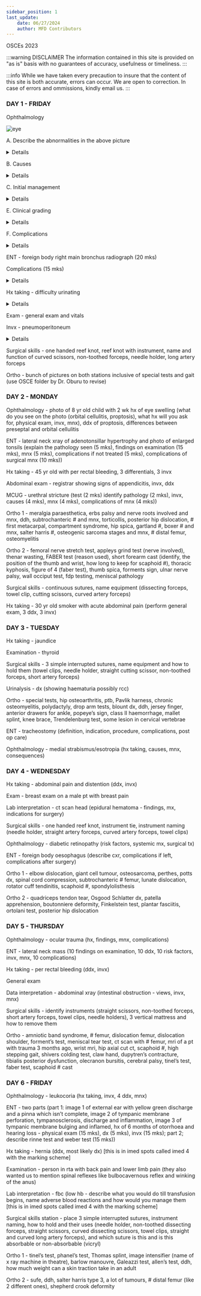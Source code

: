 ```yaml
---
sidebar_position: 1
last_update:
    date: 06/27/2024
    author: MFD Contributors
---
```


OSCEs 2023

:::warning DISCLAIMER
The information contained in this site is provided on "as is" basis with no guarantees of accuracy, usefulness or timeliness.
:::

:::info
While we have taken every precaution to insure that the content of this site is both accurate, errors can occur. We are open to correction. In case of errors and ommissions, kindly email us.
:::

### DAY 1 - FRIDAY

Ophthalmology 

<img src="https://eyewiki.aao.org/w/images/1/thumb/d/d6/Rebleed.png/450px-Rebleed.png" alt="eye"></img>

A. Describe the abnormalities in the above picture

<details>
- Sclera reddened
- Injected conjuctiva: increase conjuctival vessels
- Hyphema: blood in the anterior chamber
- Dull and opaque light reflex
</details>

B. Causes
<details>
- Ocular trauma(blunt)
- Neovascularization(Rebosis iridis): DM, CRVO
- Intraocular tumour
- Secondary to ocular surgery or laser
- Herpetic Keratouveitis
</details>

C. Initial management

<details>
Supportive:
- Bed rest with bed elevation at 30 - 45 degrees
- Eye shield worn at all times
- Topical cycloplegics (cyclopentolate, atropine)
- Glucocorticoid eye steroids
- Analgesia
- Antibiotics
- Refer to ophthalmologist
Definitive: 
- surgical - Paracentesis with irrigation and aspiration
</details>

E. Clinical grading

<details>
Grade 1: blood occupying less than 1/3 of the anterior chamber
Grade 2: blood occupying 1/3 to 1/2 of the anterior chamber
Grade 3: blood occupying more than 1/2 of the anterior chamber
Grade 4: blood filling the entire anterior chamber(8-ball hyphema)
</details>

F. Complications

<details>
- Glaucoma
- Optic atrophy
- Corneal blood staining
- Synechiae- posterior and peripheral anterior
</details>

ENT - foreign body right main bronchus radiograph (20 mks)

Complications (15 mks)

<details>
- Pneumothorax
- Pneumomediastinum
- Atelectasis/lung collapse
- Obstructive emphysema
- Mediastinal shift
- Pneumonia
- Lung abscess
- Bronchiectasis
- URTI
- Bronchocutaneous fistula
- Tracheoesophageal fistula
- Complications of bronchoscopy: pneumothorax, bleeding, irritation of the airway, laryngospasm, bronchospasm
</details>

Hx taking - difficulty urinating

<details>
- Onset?
- Character?
Storage symptoms: 
- Frequency?
- Urgency?
- Nocturia?
- Dysuria?
Voiding symptoms:
- Incontinence?
- Weak stream?
- Intermittency?
- Hesitancy?
- Dribbling?

Associating symptoms: Supra-pubic pain, flank pain, hematuria, urethral discharge, fever, weight loss, night sweats, back pain, lower limb weakness, erectile dysfunction, previous urethral procedures
- alcohol use/cigarette smoking
- Instrumentation: catheterization, cystoscopy, TURP

PMHx
- Chronic illnesses: DM, HTN, Cancer, STD, TB
- Previous surgeries: prostate, bladder, urethra

FHx
- Family hx of malignancies: prostate, bladder, BPH

SHx
- Smoking, alcohol
- Occupation: exposure to chemicals

<a href="https://geekymedics.com/male-lower-urinary-tract-symptoms-luts-history-taking-osce-guide/">Read more here</a>

</details>

Exam - general exam and vitals

Invx - pneumoperitoneum 

<details>
- CBC: elevated WBC(neutrophilia), Hb, platelets
- Urea and electrolytes: elevated urea, creatinine
- ESR and CRP  
- Blood cultures - sepsis
- ABG - lactic acidosis
Imaging:
- Erect CXR: free air under the diaphragm
- Abdominal ultrasound: free fluid in the abdomen
- Abdominal CT scan: free air under the diaphragm
</details>

Surgical skills - one handed reef knot, reef knot with instrument, name and function of curved scissors, non-toothed forceps, needle holder, long artery forceps

Ortho - bunch of pictures on both stations inclusive of special tests and gait (use OSCE folder by Dr. Oburu to revise)

### DAY 2 - MONDAY

Ophthalmology - photo of 8 yr old child with 2 wk hx of eye swelling (what do you see on the photo (orbital cellulitis, proptosis), what hx will you ask for, physical exam, invx, mnx), ddx of proptosis, differences between preseptal and orbital cellulitis 

ENT - lateral neck xray of adenotonsillar hypertrophy and photo of enlarged tonsils (explain the pathology seen (5 mks), findings on examination (15 mks), mnx (5 mks), complications if not treated (5 mks), complications of surgical mnx (10 mks))

Hx taking - 45 yr old with per rectal bleeding, 3 differentials, 3 invx

Abdominal exam - registrar showing signs of appendicitis, invx, ddx

MCUG - urethral stricture (test (2 mks) identify pathology (2 mks), invx, causes (4 mks), mnx (4 mks), complications of mnx (4 mks))

Ortho 1 - meralgia paraesthetica, erbs palsy and nerve roots involved and mnx, ddh, subtrochanteric # and mnx, torticollis, posterior hip dislocation, # first metacarpal, compartment syndrome, hip spica, gartland #, boxer # and mnx, salter harris #, osteogenic sarcoma stages and mnx, # distal femur, osteomyelitis

Ortho 2 - femoral nerve stretch test, appleys grind test (nerve involved), thenar wasting, FABER test (reason used), short forearm cast (identify, the position of the thumb and wrist, how long to keep for scaphoid #), thoracic kyphosis, figure of 4 (faber test), thumb spica, forments sign, ulnar nerve palsy, wall occiput test, fdp testing, meniscal pathology

Surgical skills - continuous sutures, name equipment (dissecting forceps, towel clip, cutting scissors, curved artery forceps)

Hx taking - 30 yr old smoker with acute abdominal pain (perform general exam, 3 ddx, 3 invx)

### DAY 3 - TUESDAY

Hx taking - jaundice

Examination - thyroid

Surgical skills - 3 simple interrupted sutures, name equipment and how to hold them (towel clips, needle holder, straight cutting scissor, non-toothed forceps, short artery forceps)

Urinalysis - dx (showing haematuria possibly rcc)

Ortho - special tests, hip osteoarthritis, ptb, Pavlik harness, chronic osteomyelitis, polydactyly, drop arm tests, blount dx, ddh, jersey finger, anterior drawers for ankle, popeye’s sign, class II haemorrhage, mallet splint, knee brace, Trendelenburg test, some lesion in cervical vertebrae

ENT - tracheostomy (definition, indication, procedure, complications, post op care)

Ophthalmology - medial strabismus/esotropia (hx taking, causes, mnx, consequences)

### DAY 4 - WEDNESDAY

Hx taking - abdominal pain and distention (ddx, invx)

Exam - breast exam on a male pt with breast pain

Lab interpretation - ct scan head (epidural hematoma - findings, mx, indications for surgery)

Surgical skills - one handed reef knot, instrument tie, instrument naming (needle holder, straight artery forceps, curved artery forceps, towel clips)

Ophthalmology - diabetic retinopathy (risk factors, systemic mx, surgical tx)

ENT - foreign body oesophagus (describe cxr, complications if left, complications after surgery)

Ortho 1 - elbow dislocation, giant cell tumour, osteosarcoma, perthes, potts dx, spinal cord compression, subtrochanteric # femur, lunate dislocation, rotator cuff tendinitis, scaphoid #, spondylolisthesis

Ortho 2 - quadriceps tendon tear, Osgood Schlatter dx, patella apprehension, boutonniere deformity, Finkelstein test, plantar fasciitis, ortolani test, posterior hip dislocation

### DAY 5 - THURSDAY

Ophthalmology - ocular trauma (hx, findings, mnx, complications)

ENT - lateral neck mass (10 findings on examination, 10 ddx, 10 risk factors, invx, mnx, 10 complications)

Hx taking - per rectal bleeding (ddx, invx)

General exam

Data interpretation - abdominal xray (intestinal obstruction - views, invx, mnx)

Surgical skills - identify instruments (straight scissors, non-toothed forceps, short artery forceps, towel clips, needle holders), 3 vertical mattress and how to remove them

Ortho - amniotic band syndrome, # femur, dislocation femur, dislocation shoulder, forment’s test, meniscal tear test, ct scan with # femur, mri of a pt with trauma 3 months ago, wrist mri, hip axial cut ct, scaphoid #, high stepping gait, shivers colding test, claw hand, dupytren’s contracture, tibialis posterior dysfunction, olecranon bursitis, cerebral palsy, tinel’s test, faber test, scaphoid # cast

### DAY 6 - FRIDAY

Ophthalmology - leukocoria (hx taking, invx, 4 ddx, mnx)

ENT - two parts (part 1: image 1 of external ear with yellow green discharge and a pinna which isn’t complete, image 2 of tympanic membrane perforation, tympanosclerosis, discharge and inflammation, image 3 of tympanic membrane bulging and inflamed, hx of 6 months of otorrhoea and hearing loss - physical exam (15 mks), dx (5 mks), invx (15 mks); part 2; describe rinne test and weber test (15 mks))

Hx taking - hernia (ddx, most likely dx) [this is in imed spots called imed 4 with the marking scheme]

Examination - person in rta with back pain and lower limb pain (they also wanted us to mention spinal reflexes like bulbocavernous reflex and winking of the anus)

Lab interpretation - fbc (low hb - describe what you would do till transfusion begins, name adverse blood reactions and how would you manage them [this is in imed spots called imed 4 with the marking scheme]

Surgical skills station - place 3 simple interrupted sutures, instrument naming, how to hold and their uses (needle holder, non-toothed dissecting forceps, straight scissors, curved dissecting scissors, towel clips, straight and curved long artery forceps), and which suture is this and is this absorbable or non-absorbable (vicryl)

Ortho 1 - tinel’s test, phanel’s test, Thomas splint, image intensifier (name of x ray machine in theatre), barlow manouvre, Galeazzi test, allen’s test, ddh, how much weight can a skin traction take in an adult

Ortho 2 - sufe, ddh, salter harris type 3, a lot of tumours, # distal femur (like 2 different ones), shepherd crook deformity
